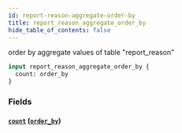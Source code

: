 ```yaml
---
id: report-reason-aggregate-order-by
title: report_reason_aggregate_order_by
hide_table_of_contents: false
---
```



order by aggregate values of table "report_reason"

```graphql
input report_reason_aggregate_order_by {
  count: order_by
}
```


### Fields

#### [`count`](#) ([`order_by`](../enums/order-by))






